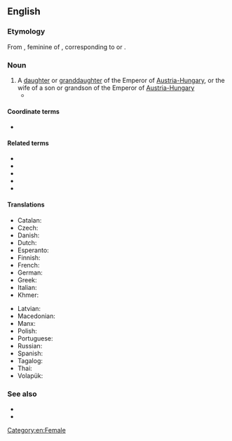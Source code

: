 ==English==

===Etymology===
From {{etyl|fr|en}} {{m|fr|archiduchesse}}, feminine of {{m|fr|archiduc}}, corresponding to {{suffix|en|archduke|ess}} or {{prefix|en|arch|duchess}}.

===Noun===
{{en-noun|es}}

# A [[daughter]] or [[granddaughter]] of the Emperor of [[Austria-Hungary]], or the wife of a son or grandson of the Emperor of [[Austria-Hungary]]
#* {{quote-journal|lang=en|date=February 25, 2007|author=William Shaw|title=We Are Not a Muse|work=New York Times|url=http://www.nytimes.com/2007/02/25/magazine/25stylefrancesca.t.html
|passage=If that weren’t enough, in 1993 she married Karl von Habsburg, otherwise known as Archduke Karl of Austria, Prince Royal of Hungary and Bohemia, and the couple set up home in Salzburg, producing two '''archduchesses''' and an archduke.}}

====Coordinate terms====
* {{l|en|archduke}}

====Related terms====
* {{l|en|archbishop}}
* {{l|en|duchess}}
* {{l|en|duke}}
* {{l|en|grand duke}}
* {{l|en|grand duchess}}

====Translations====
{{trans-top|daughter or granddaughter of the Emperor of Austria-Hungary}}
* Catalan: {{t|ca|arxiduquessa|f}}
* Czech: {{t+|cs|arcivévodkyně|f}}
* Danish: {{t|da|ærkehertuginde|c}}
* Dutch: {{t+|nl|aartshertogin|f}}
* Esperanto: {{t|eo|arkidukino}}
* Finnish: {{t|fi|arkkiherttuatar}}
* French: {{t+|fr|archiduchesse|f}}
* German: {{t+|de|Erzherzogin|f}}
* Greek: {{t+|el|αρχιδούκισσα|f|sc=Grek}}
* Italian: {{t|it|arciduchessa|f}}
* Khmer: {{t|km|សម្ដេចព្រះបរមរាជធីតាធិរាជ|sc=Khmr|tr=sɑmdach preah bɑrom riech tʰiidaa tʰi’ riech}}
{{trans-mid}}
* Latvian: {{t|lv|erchercogiene|f}}
* Macedonian: {{t|mk|надвојвотка|f}}
* Manx: {{t|gv|ard-ven-ghuic|m}}
* Polish: {{t|pl|arcyksiężna|f}}
* Portuguese: {{t|pt|arquiduquesa|f}}
* Russian: {{t+|ru|эрцгерцоги́ня|f}}
* Spanish: {{t+|es|archiduquesa|f}}
* Tagalog: {{t|tl|artsidukesa}}
* Thai: {{t|th|อาร์ชดัชเชส}}
* Volapük: {{t+|vo|jidaledük}}
{{trans-bottom}}

===See also===
* {{l|en|nobility}}
* {{l|en|royalty}}

[[Category:en:Female]]